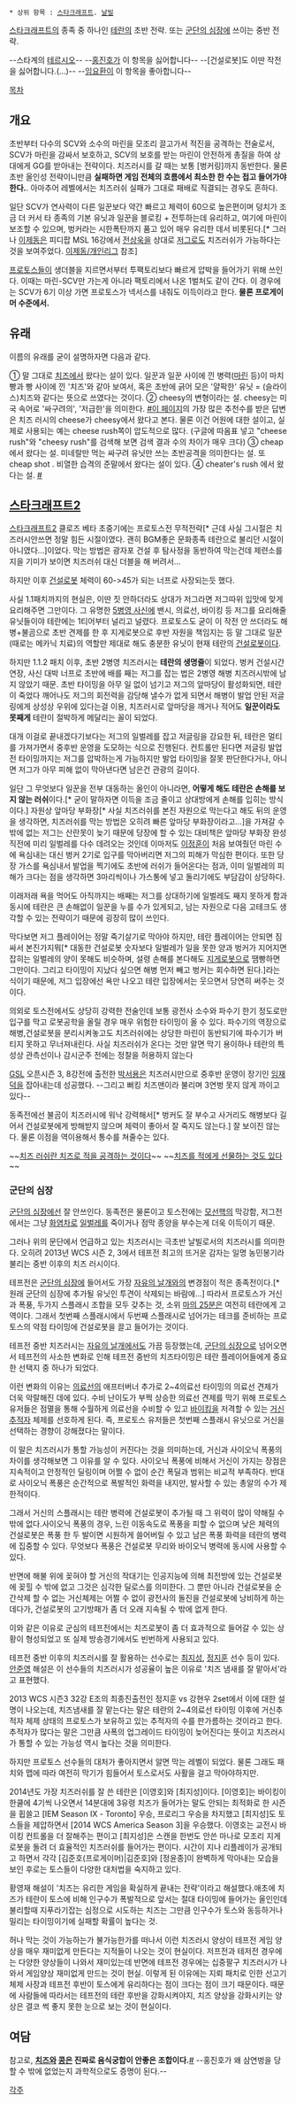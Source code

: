  * 상위 항목 : [[스타크래프트]]. [[날빌]]

[[스타크래프트]]의 종족 중 하나인 [[테란]]의 초반 전략.
또는 [[군단의 심장]]에 쓰이는 중반 전략.

--스타계의 [[테르시오]]--
--[[홍진호]]가 이 항목을 싫어합니다--
--[건설로봇]도 이딴 작전을 싫어합니다.(...)--
--[[임요환]]이 이 항목을 좋아합니다--

[[목차]]

== 개요 ==
초반부터 다수의 SCV와 소수의 마린을 모조리 끌고가서 적진을 공격하는 전술로서, SCV가 마린을 감싸서 보호하고, SCV의 보호를 받는 마린이 안전하게 총질을 하여 상대에게 GG를 받아내는 전략이다. 치즈러시를 갈 때는 보통 [벙커링]까지 동반한다. 물론 초반 올인성 전략이니만큼 '''실패하면 게임 전체의 흐름에서 최소한 한 수는 접고 들어가야 한다.'''. 아마추어 레벨에서는 치즈러쉬 실패가 그대로 패배로 직결되는 경우도 흔하다.

일단 SCV가 연사력이 다른 일꾼보다 약간 빠르고 체력이 60으로 높은편이며 덩치가 조금 더 커서 타 종족의 기본 유닛과 일꾼을 블로킹 + 전투하는데 유리하고, 여기에 마린이 보조할 수 있으며, 벙커라는 시한폭탄까지 품고 있어 매우 유리한 데서 비롯된다.[* 그러나 [[이제동]]은 피디팝 MSL 16강에서 [[전상욱]]을 상대로 [[저그]]로도 치즈러쉬가 가능하다는 것을 보여주었다. [[이제동/개인리그]] 참조]

[[프로토스]]들이 생더블을 지르면서부터 투팩토리보다 빠르게 압박을 들어가기 위해 쓰인다. 이때는 마린-SCV만 가는게 아니라 팩토리에서 나온 1벌처도 같이 간다. 이 경우에는 SCV가 6기 이상 가면 프로토스가 넥서스를 내줘도 이득이라고 한다. '''물론 프로게이머 수준에서.'''


== 유래 ==
이름의 유래를 굳이 설명하자면 다음과 같다.

① 말 그대로 [[치즈]]에서 왔다는 설이 있다. 일꾼과 일꾼 사이에 낀 병력([[마린]] 등)이 마치 빵과 빵 사이에 낀 '치즈'와 같아 보여서, 혹은 초반에 긁어 모은 '얄팍한' 유닛 = (슬라이스)치즈와 같다는 뜻으로 쓰였다는 것이다.
② cheesy의 변형이라는 설. cheesy는 미국 속어로 '싸구려의', '저급한'을 의미한다. [http://gaming.stackexchange.com/questions/1724/what-exactly-is-a-cheese-in-starcraft-2 #이 페이지]의 가장 많은 추천수를 받은 답변은 치즈 러시의 cheese가 cheesy에서 왔다고 본다. 물론 이건 어원에 대한 설이고, 실제로 사용되는 예는 cheese rush쪽이 압도적으로 많다. (구글에 따옴표 넣고 "cheese rush"와 "cheesy rush"를 검색해 보면 검색 결과 수의 차이가 매우 크다)
③ cheap에서 왔다는 설. 미네랄만 먹는 싸구려 유닛만 쓰는 초반공격을 의미한다는 설. 또 cheap shot . 비열한 습격의 준말에서 왔다는 설이 있다.
④ cheater's rush 에서 왔다는 설. [http://www.thisisgame.com/board/view.php?id=359092&category=13417 #]
== [[스타크래프트2]] ==
[[스타크래프트2]] 클로즈 베타 초중기에는 프로토스전 무적전략[* 근데 사실 그시절은 치즈러시안쓰면 정말 힘든 시절이였다. 괜히 BGM좋은 문화종족 테란으로 불리던 시절이 아니였다...]이었다. 막는 방법은 광자포 건설 후 탐사정을 동반하여 막는건데 제련소를 지을 기미가 보이면 치즈러쉬 대신 더블을 해 버려서...

하지만 이후 [[건설로봇]] 체력이 60->45가 되는 너프로 사장되는듯 했다.

사실 1.1패치까지의 현실은, 이딴 짓 안하더라도 상대가 저그라면 저그따위 입맛에 맞게 요리해주면 그만이다. 그 유명한 [[5병영 사신]]에 밴시, 의료선, 바이킹 등 저그를 요리해줄 유닛들이야 테란에는 1티어부터 널리고 널렸다. 프로토스도 굳이 이 작전 안 쓰더라도 해병+불곰으로 초반 견제를 한 후 지게로봇으로 후반 자원을 책임지는 등 말 그대로 일꾼(때로는 메카닉 치료)의 역할만 제대로 해도 충분한 유닛이 현재 테란의 [[건설로봇]]이다.

하지만 1.1.2 패치 이후, 초반 2병영 치즈러시는 '''테란의 생명줄'''이 되었다. 벙커 건설시간 연장, 사신 대박 너프로 초반에 배를 째는 저그를 잡는 법은 2병영 해병 치즈러시밖에 남지 않았기 때문. 초반 타이밍을 아무 일 없이 넘기고 저그의 앞마당이 활성화되면, 테란이 죽었다 깨어나도 저그의 회전력을 감당해 낼수가 없게 되면서 해병이 발업 안된 저글링에게 상성상 우위에 있다는걸 이용, 치즈러시로 앞마당을 깨거나 적어도 '''일꾼이라도 못째게''' 테란이 절박하게 메달리는 꼴이 되었다. 

대개 이걸로 끝내겠다기보다는 저그의 일벌레를 잡고 저글링을 강요한 뒤, 테란은 멀티를 가져가면서 중후반 운영을 도모하는 식으로 진행된다. 컨트롤만 된다면 저글링 발업 전 타이밍까지는 저그를 압박하는게 가능하지만 발업 타이밍을 잘못 판단한다거나, 아니면 저그가 아무 피해 없이 막아낸다면 남은건 관광의 길이다.

일단 그 무엇보다 일꾼을 전부 대동하는 올인이 아니라면, '''어떻게 해도 테란은 손해를 보지 않는 러쉬'''이다.[* 굳이 말하자면 이득을 조금 줄이고 상대방에게 손해를 입히는 방식이다.] 자원상 앞마당 부화장[* 사실 치즈러쉬를 본진 자원으로 막는다고 해도 뒤의 운영을 생각하면, 치즈러쉬를 막는 방법은 오히려 빠른 앞마당 부화장이라고...]을 가져갈 수 밖에 없는 저그는 산란못이 늦기 때문에 당장에 할 수 있는 대비책은 앞마당 부화장 완성직전에 미리 일벌레를 다수 데려오는 것인데 이마저도 [[이정훈]]이 처음 보여줬던 마린 수에 욕심내는 대신 벙커 2기로 입구를 막아버리면 저그의 피해가 막심한 편이다. 또한 당장 가스를 욕심내서 발업을 찍기에도 초반에 러쉬가 들어온다는 점과, 이미 일벌레의 피해가 크다는 점을 생각하면 3마리씩이나 가스통에 넣고 돌리기에도 부담감이 상당하다.

이래저래 욕을 먹어도 아직까지는 배째는 저그를 상대하기에 일벌레도 째지 못하게 함과 동시에 테란은 큰 손해없이 일꾼을 누를 수가 있게되고, 남는 자원으로 다음 고테크도 생각할 수 있는 전략이기 때문에 굉장히 많이 쓰인다.

막다보면 저그 플레이어는 정말 죽기살기로 막아야 하지만, 테란 플레이어는 안되면 짐싸서 본진가지뭐[* 대동한 건설로봇 숫자보다 일벌레가 일을 못한 양과 벙커가 지어지면 잡히는 일벌레의 양이 못해도 비슷하며, 설령 손해를 본다해도 [[지게로봇]]으로 땜빵하면 그만이다. 그리고 타이밍이 지났다 싶으면 해병 먼저 빼고 벙커는 회수하면 된다.]라는 식이기 때문에, 저그 입장에선 욕만 나오고 테란 입장에서는 웃으면서 당연히 써주는 것이다.

의외로 토스전에서도 상당히 강력한 전술인데 보통 광전사 소수와 파수기 한기 정도로만 입구를 막고 로봇공학을 올릴 경우 매우 위험한 타이밍이 올 수 있다. 파수기의 역장으로 해병,건설로봇을 분리시켜놓고도 치즈러쉬에는 상당한 마린이 동반되기에 파수기가 버티지 못하고 무너져내린다. 사실 치즈러쉬가 온다는 것만 알면 막기 용이하나 테란의 특성상 관측선이나 감시군주 전에는 정찰을 허용하지 않는다

[[GSL]] 오픈시즌 3, 8강전에 출전한 [[박서용]]은 치즈러시만으로 중후반 운영이 장기인 [[임재덕]]을 잡아내는데 성공했다. --그리고 뻐킹 치즈맨이라 불리며 3연벙 못지 않게 까이고 있다--

동족전에선 불곰이 치즈러시에 워낙 강력해서[* 벙커도 잘 부수고 사거리도 해병보다 길어서 건설로봇에게 방해받지 않으며 체력이 좋아서 잘 죽지도 않는다.] 잘 보이진 않는다. 물론 이점을 역이용해서 통수를 쳐줄수는 있다.

~~[http://www.youtube.com/watch?v=gV-6dZ6knZg 치즈 러쉬란 치즈로 적을 공격하는 것이다]~~
~~[http://www.youtube.com/watch?v=XGLe8xgb9Nk 치즈를 적에게 선물하는 것도 있다]~~

=== 군단의 심장 ===

[[군단의 심장]]에선 잘 안쓰인다. 동족전은 물론이고 토스전에는 [[모선핵]]의 막강함, 저그전에서는 그냥 [[화염차]]로 [[일벌레]]를 죽이거나 점막 종양을 부수는게 더욱 이득이기 때문.

그러나 위의 문단에서 언급하고 있는 치즈러시는 극초반 날빌로서의 치즈러시를 의미한다. 오히려 2013년 WCS 시즌 2, 3에서 테프전 최고의 뜨거운 감자는 일명 농민봉기라 불리는 중반 이후의 치즈 러시이다.

테프전은 [[군단의 심장]]에 들어서도 가장 [[자유의 날개]]와의 변경점이 적은 종족전이다.[* 원래 군단의 심장에 추가될 유닛인 투견이 삭제되는 바람에...] 따라서 프로토스가 거신과 폭풍, 두가지 스플래시 조합을 모두 갖추는 것, 소위 [[마의 25분]]은 여전히 테란에게 고역이다. 그래서 첫번째 스플래시에서 두번째 스플래시로 넘어가는 테크를 준비하는 프로토스의 약점 타이밍에 건설로봇을 끌고 들어가는 것이다.

테프전 중반 치즈러시는 [[자유의 날개]]에서도 가끔 등장했는데, [[군단의 심장]]으로 넘어오면서 테프전의 사소한 변화로 인해 테프전 중반의 치즈타이밍은 테란 플레이어들에게 중요한 선택지 중 하나가 되었다. 

이런 변화의 이유는 [[의료선]]의 애프터버너 추가로 2~4의료선 타이밍의 의료선 견제가 더욱 악랄해진 데에 있다. 수비 난이도가 부쩍 상승한 의료선 견제를 막기 위해 프로토스 유저들은 점멸을 통해 수월하게 의료선을 수비할 수 있고 [[바이킹]]을 저격할 수 있는 [[거신]] [[추적자]] 체제를 선호하게 된다. 즉, 프로토스 유저들은 첫번째 스플래시 유닛으로 거신을 선택하는 경향이 강해졌다는 말이다.

이 말은 치즈러시가 통할 가능성이 커진다는 것을 의미하는데, 거신과 사이오닉 폭풍의 차이를 생각해보면 그 이유를 알 수 있다. 사이오닉 폭풍에 비해서 거신이 가지는 장점은 지속적이고 안정적인 딜링이며 어쩔 수 없이 순간 폭딜과 범위는 비교적 부족하다. 반대로 사이오닉 폭풍은 순간적으로 폭발적인 화력을 내지만, 발사할 수 있는 총알의 수가 제한적이다.

그래서 거신의 스플래시는 테란 병력에 건설로봇이 추가될 때 그 위력이 많이 약해질 수 밖에 없다.사이오닉 폭풍의 경우, 느린 이동속도로 폭풍을 피할 수 없으며 낮은 체력의 건설로봇은 폭풍 한 두 발이면 시원하게 쓸어버릴 수 있고 남은 폭풍 화력을 테란의 병력에 집중할 수 있다. 무엇보다 폭풍은 건설로봇 무리와 바이오닉 병력에 동시에 사용할 수 있다. 

반면에 해불 위에 꽂혀야 할 거신의 작대기는 인공지능에 의해 최전방에 있는 건설로봇에 꽂힐 수 밖에 없고 그것은 심각한 딜로스를 의미한다. 그 뿐만 아니라 건설로봇을 순간삭제 할 수 없는 거신체제는 어쩔 수 없이 광전사의 돌진을 건설로봇에 낭비하게 하는 데다가, 건설로봇의 고기방패가 좀 더 오래 지속될 수 밖에 없게 한다.

이와 같은 이유로 군심의 테프전에서는 치즈로봇이 좀 더 효과적으로 들어갈 수 있는 상황이 형성되었고 또 실제 방송경기에서도 빈번하게 사용되고 있다.

테프전 중반 이후의 치즈러시를 잘 활용하는 선수로는 [[최지성]], [[정지훈]] 선수 등이 있다. [[안준영]] 해설은 이 선수들의 치즈러시가 성공율이 높은 이유로 '치즈 냄새를 잘 맡아서'라고 표현했다.

2013 WCS 시즌3 32강 E조의 최종진출전인 정지훈 vs 강현우 2set에서 이에 대한 설명이 나오는데, 치즈냄새를 잘 맡는다는 말은 테란의 2~4의료선 타이밍 이후에 거신추적자 체제 상태의 프로토스가 보유하고 있는 추적자의 수를 판가름하는 것이라고 한다. 추적자가 많다는 말은 그만큼 사폭의 업그레이드 타이밍이 늦어진다는 뜻이고 치즈러시가 통할 수 있는 가능성 역시 높다는 것을 의미한다. 

하지만 프로토스 선수들의 대처가 좋아지면서 알면 막는 레벨이 되었다. 물론 그래도 패치와 맵에 따라 여전히 막기가 힘들어서 토스로서도 사활을 걸고 막아야하지만.

2014년도 가장 치즈러쉬를 잘 쓴 테란은 [이영호]와 [최지성]이다. [이영호]는 바이킹이 한쿨에 4기씩 나오면서 14분대에 3유령 치즈가 들어가는 말도 안되는 최적화로 한 시즌을 휩쓸고 [IEM Season Ⅸ - Toronto] 우승, 프로리그 우승을 차지했고 [최지성]도 토스들을 제압하면서 [2014 WCS America Season 3]을 우승했다. 이영호는 교전시 바이킹 컨트롤을 더 잘해주는 편이고 [최지성]은 스캔을 한번도 안쓴 마나로 모조리 지게로봇을 돌려 더 효율적인 치즈러쉬를 들어가는 편이다. 시간이 지나 리플레이가 공개되고 하면서 각각 [김준호(프로게이머)|김준호]와 [정윤종]이 완벽하게 막아내는 모습을 보인 후로는 토스들이 다양한 대처법을 숙지하고 있다.

황영재 해설이 '치즈는 유리한 게임을 확실하게 끝내는 전략'이라고 해설했다.애초에 치즈가 테란이 토스에 비해 인구수가 폭발적으로 앞서는 절대 타이밍에 들어가는 올인인데 불리할때 지푸라기잡는 심정으로 시도하는 치즈는 그만큼 인구수가 토스와 동등하거나 밀리는 타이밍이기에 실패할 확률이 높다는 것.

허나 막는 것이 가능하는가 불가능한가를 떠나서 이런 치즈러시 양상이 테프전 게임 양상을 매우 재미없게 만든다는 지적들이 나오는 것이 현실이다. 저프전과 테저전 경우에는 다양한 양상들이 나와서 재미있는데 반면에 테프전 경우에는 십중팔구 치즈러시가 나와서 게임양상 재미없게 만드는 것이 현실. 이렇게 된 이유에는 지뢰 패치로 인한 선고기 체제 사장과 테프전 후반이 토스에게 유리하다는 점이 크다는 점이 크기 때문이다. 때문에 사람들에 따라서는 테프전의 테란 후반을 강화시켜야지, 치즈 양상을 강화시키는 양상은 결코 썩 좋지 못한 눈으로 보는 것이 현실이다.

== 여담 ==
참고로, '''[[치즈]]와 [[콩]]은 진짜로 음식궁합이 안좋은 조합이다.'''[http://health.chosun.com/site/data/html_dir/2012/03/06/2012030601874.html?Dep0=twitter #] --홍진호가 왜 삼연벙을 당할 수 밖에 없었는지 과학적으로도 증명이 된다.--

[[각주]]
